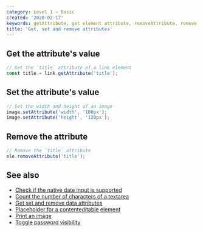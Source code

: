 ```yaml
---
category: Level 1 — Basic
created: '2020-02-17'
keywords: getAttribute, get element attribute, removeAttribute, remove element attribute, setAttribute, set element attribute
title: 'Get, set and remove attributes'
---
```


## Get the attribute's value

```js
// Get the `title` attribute of a link element
const title = link.getAttribute('title');
```

## Set the attribute's value

```js
// Set the width and height of an image
image.setAttribute('width', '100px');
image.setAttribute('height', '120px');
```

## Remove the attribute

```js
// Remove the `title` attribute
ele.removeAttribute('title');
```

## See also

-   [Check if the native date input is supported](https://phuoc.ng/collection/html-dom/check-if-the-native-date-input-is-supported)
-   [Count the number of characters of a textarea](https://phuoc.ng/collection/html-dom/count-the-number-of-characters-of-a-textarea)
-   [Get set and remove data attributes](https://phuoc.ng/collection/html-dom/get-set-and-remove-data-attributes)
-   [Placeholder for a contenteditable element](https://phuoc.ng/collection/html-dom/placeholder-for-a-contenteditable-element)
-   [Print an image](https://phuoc.ng/collection/html-dom/print-an-image)
-   [Toggle password visibility](https://phuoc.ng/collection/html-dom/toggle-password-visibility)

